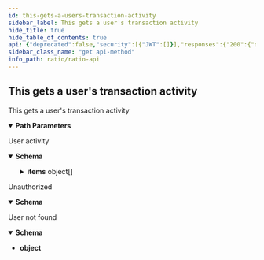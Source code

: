 ```yaml
---
id: this-gets-a-users-transaction-activity
sidebar_label: This gets a user's transaction activity
hide_title: true
hide_table_of_contents: true
api: {"deprecated":false,"security":[{"JWT":[]}],"responses":{"200":{"description":"User activity","content":{"application/json":{"schema":{"description":"","required":["items"],"type":"object","properties":{"items":{"description":"The activities of the user","type":"array","items":{"description":"","required":["id","createTime","updateTime","address","network"],"type":"object","properties":{"id":{"description":"The unique identifier of the allocation","type":"string"},"createTime":{"description":"The time the allocation was created","type":"string"},"updateTime":{"description":"The time the allocation was last updated","type":"string"},"address":{"description":"The address of the allocation","type":"string"},"name":{"description":"The nickname of the allocation","type":"string"},"network":{"description":"The crypto network of the allocation","type":"string"},"type":{"description":"The type of the activity","type":"string","enum":["BUY_CRYPTO"]},"status":{"description":"The status of the activity","type":"string","enum":["PENDING","COMPLETED"]},"wallet":{"description":"","required":["id","createTime","updateTime","address","network"],"type":"object","properties":{"id":{"description":"The unique identifier of the wallet","type":"string"},"createTime":{"description":"The time the wallet was created","type":"string"},"updateTime":{"description":"The time the wallet was last updated","type":"string"},"address":{"description":"The address of the wallet","type":"string"},"name":{"description":"The nickname of the wallet","type":"string"},"network":{"description":"The crypto network of the wallet","type":"string"}}},"baseCurrency":{"description":"The base currency of the activity","type":"string"},"quoteCurrency":{"description":"The quoted currency of the activity","type":"string"},"amount":{"description":"The amount of quote currency acquired","type":"string"},"price":{"description":"The unit price in base currency","type":"string"},"cost":{"description":"The total cost in the base currency","type":"string"},"fee":{"description":"The fee in the base currency","type":"string"},"accountId":{"description":"The account identifier of the activity","type":"string"},"transferId":{"description":"The transfer identifier of the activity","type":"string"},"orderId":{"description":"The order identifier of the activity","type":"string"},"withdrawalId":{"description":"The withdrawal identifier of the activity","type":"string"},"transactionHash":{"description":"The chain transaction hash of the activity","type":"string"}}}},"totalSize":{"description":"The number of activities","type":"number"}}}}}},"401":{"description":"Unauthorized","content":{"application/json":{"schema":{"description":"","type":"object","properties":{"message":{"description":"Error message","type":"string"},"createTime":{"description":"Error creation time","type":"string"},"code":{"description":"Error code","type":"string"},"data":{"description":"Error data","type":"object"}}}}}},"404":{"description":"User not found","content":{"application/json":{"schema":{"type":"object"}}}}},"parameters":[{"name":"userId","in":"path","description":"User ID","required":true,"deprecated":false,"schema":{"type":"string"}}],"tags":["Activity"],"description":"This gets a user's transaction activity","method":"get","path":"/users/{userId}/activity","servers":[{"url":"http://localhost:3001","description":"Local server"},{"url":"https://api.dev.ratio.me","description":"Development server"},{"url":"https://api.staging.ratio.me","description":"Staging server"},{"url":"https://api.ratio.me","description":"Production server"}],"securitySchemes":{"JWT":{"type":"http","scheme":"bearer","bearerFormat":"JWT"}},"info":{"title":"Ratio API","description":"API endpoints and models for using the Ratio service","contact":{"name":"API Support","url":"https://help.ratio.me","email":"support@ratio.me"},"termsOfService":"http://developer.ratio.me/terms/","version":"1.0.0"},"postman":{"name":"This gets a user's transaction activity","description":{"type":"text/plain"},"url":{"path":["users",":userId","activity"],"host":["{{baseUrl}}"],"query":[],"variable":[{"disabled":false,"description":{"content":"(Required) User ID","type":"text/plain"},"type":"any","value":"","key":"userId"}]},"header":[{"key":"Accept","value":"application/json"}],"method":"GET","auth":{"type":"bearer","bearer":[{"type":"any","value":"<Bearer Token>","key":"token"}]}}}
sidebar_class_name: "get api-method"
info_path: ratio/ratio-api
---
```



## This gets a user&#39;s transaction activity



This gets a user&#39;s transaction activity

<details style={{"marginBottom":"1rem"}} data-collapsed={false} open={true}><summary style={{}}><strong>Path Parameters</strong></summary><div><ul><ParamsItem className={"paramsItem"} param={{"name":"userId","in":"path","description":"User ID","required":true,"deprecated":false,"schema":{"type":"string"}}}></ParamsItem></ul></div></details><div><ApiTabs><TabItem label={"200"} value={"200"}><div>

User activity

</div><div><MimeTabs groupId={"mime-type"}><TabItem label={"application/json"} value={"application/json"}><SchemaTabs groupId={"schema-tabs"}><TabItem label={"Schema"} value={"Schema"}><details style={{}} data-collapsed={false} open={true}><summary style={{"textAlign":"left"}}><strong>Schema</strong></summary><div style={{"textAlign":"left","marginLeft":"1rem"}}></div><ul style={{"marginLeft":"1rem"}}><SchemaItem collapsible={true} className={"schemaItem"}><details style={{}}><summary style={{}}><strong>items</strong><span style={{"opacity":"0.6"}}> object[]</span></summary><div style={{"marginLeft":"1rem"}}><div style={{"marginTop":".5rem","marginBottom":".5rem"}}>

The activities of the user

</div><SchemaItem collapsible={false} name={"id"} required={false} schemaDescription={"The unique identifier of the allocation"} schemaName={"string"} qualifierMessage={undefined} defaultValue={undefined}></SchemaItem><SchemaItem collapsible={false} name={"createTime"} required={false} schemaDescription={"The time the allocation was created"} schemaName={"string"} qualifierMessage={undefined} defaultValue={undefined}></SchemaItem><SchemaItem collapsible={false} name={"updateTime"} required={false} schemaDescription={"The time the allocation was last updated"} schemaName={"string"} qualifierMessage={undefined} defaultValue={undefined}></SchemaItem><SchemaItem collapsible={false} name={"address"} required={false} schemaDescription={"The address of the allocation"} schemaName={"string"} qualifierMessage={undefined} defaultValue={undefined}></SchemaItem><SchemaItem collapsible={false} name={"name"} required={false} schemaDescription={"The nickname of the allocation"} schemaName={"string"} qualifierMessage={undefined} defaultValue={undefined}></SchemaItem><SchemaItem collapsible={false} name={"network"} required={false} schemaDescription={"The crypto network of the allocation"} schemaName={"string"} qualifierMessage={undefined} defaultValue={undefined}></SchemaItem><SchemaItem collapsible={false} name={"type"} required={false} schemaDescription={"The type of the activity"} schemaName={"string"} qualifierMessage={"**Possible values:** [`BUY_CRYPTO`]"} defaultValue={undefined}></SchemaItem><SchemaItem collapsible={false} name={"status"} required={false} schemaDescription={"The status of the activity"} schemaName={"string"} qualifierMessage={"**Possible values:** [`PENDING`, `COMPLETED`]"} defaultValue={undefined}></SchemaItem><SchemaItem collapsible={true} className={"schemaItem"}><details style={{}}><summary style={{}}><strong>wallet</strong><span style={{"opacity":"0.6"}}> object</span></summary><div style={{"marginLeft":"1rem"}}><SchemaItem collapsible={false} name={"id"} required={false} schemaDescription={"The unique identifier of the wallet"} schemaName={"string"} qualifierMessage={undefined} defaultValue={undefined}></SchemaItem><SchemaItem collapsible={false} name={"createTime"} required={false} schemaDescription={"The time the wallet was created"} schemaName={"string"} qualifierMessage={undefined} defaultValue={undefined}></SchemaItem><SchemaItem collapsible={false} name={"updateTime"} required={false} schemaDescription={"The time the wallet was last updated"} schemaName={"string"} qualifierMessage={undefined} defaultValue={undefined}></SchemaItem><SchemaItem collapsible={false} name={"address"} required={false} schemaDescription={"The address of the wallet"} schemaName={"string"} qualifierMessage={undefined} defaultValue={undefined}></SchemaItem><SchemaItem collapsible={false} name={"name"} required={false} schemaDescription={"The nickname of the wallet"} schemaName={"string"} qualifierMessage={undefined} defaultValue={undefined}></SchemaItem><SchemaItem collapsible={false} name={"network"} required={false} schemaDescription={"The crypto network of the wallet"} schemaName={"string"} qualifierMessage={undefined} defaultValue={undefined}></SchemaItem></div></details></SchemaItem><SchemaItem collapsible={false} name={"baseCurrency"} required={false} schemaDescription={"The base currency of the activity"} schemaName={"string"} qualifierMessage={undefined} defaultValue={undefined}></SchemaItem><SchemaItem collapsible={false} name={"quoteCurrency"} required={false} schemaDescription={"The quoted currency of the activity"} schemaName={"string"} qualifierMessage={undefined} defaultValue={undefined}></SchemaItem><SchemaItem collapsible={false} name={"amount"} required={false} schemaDescription={"The amount of quote currency acquired"} schemaName={"string"} qualifierMessage={undefined} defaultValue={undefined}></SchemaItem><SchemaItem collapsible={false} name={"price"} required={false} schemaDescription={"The unit price in base currency"} schemaName={"string"} qualifierMessage={undefined} defaultValue={undefined}></SchemaItem><SchemaItem collapsible={false} name={"cost"} required={false} schemaDescription={"The total cost in the base currency"} schemaName={"string"} qualifierMessage={undefined} defaultValue={undefined}></SchemaItem><SchemaItem collapsible={false} name={"fee"} required={false} schemaDescription={"The fee in the base currency"} schemaName={"string"} qualifierMessage={undefined} defaultValue={undefined}></SchemaItem><SchemaItem collapsible={false} name={"accountId"} required={false} schemaDescription={"The account identifier of the activity"} schemaName={"string"} qualifierMessage={undefined} defaultValue={undefined}></SchemaItem><SchemaItem collapsible={false} name={"transferId"} required={false} schemaDescription={"The transfer identifier of the activity"} schemaName={"string"} qualifierMessage={undefined} defaultValue={undefined}></SchemaItem><SchemaItem collapsible={false} name={"orderId"} required={false} schemaDescription={"The order identifier of the activity"} schemaName={"string"} qualifierMessage={undefined} defaultValue={undefined}></SchemaItem><SchemaItem collapsible={false} name={"withdrawalId"} required={false} schemaDescription={"The withdrawal identifier of the activity"} schemaName={"string"} qualifierMessage={undefined} defaultValue={undefined}></SchemaItem><SchemaItem collapsible={false} name={"transactionHash"} required={false} schemaDescription={"The chain transaction hash of the activity"} schemaName={"string"} qualifierMessage={undefined} defaultValue={undefined}></SchemaItem></div></details></SchemaItem><SchemaItem collapsible={false} name={"totalSize"} required={false} schemaDescription={"The number of activities"} schemaName={"number"} qualifierMessage={undefined} defaultValue={undefined}></SchemaItem></ul></details></TabItem><TabItem label={"Example (from schema)"} value={"Example (from schema)"}><ResponseSamples responseExample={"{\n  \"items\": [\n    {\n      \"id\": \"string\",\n      \"createTime\": \"string\",\n      \"updateTime\": \"string\",\n      \"address\": \"string\",\n      \"name\": \"string\",\n      \"network\": \"string\",\n      \"type\": \"BUY_CRYPTO\",\n      \"status\": \"PENDING\",\n      \"wallet\": {\n        \"id\": \"string\",\n        \"createTime\": \"string\",\n        \"updateTime\": \"string\",\n        \"address\": \"string\",\n        \"name\": \"string\",\n        \"network\": \"string\"\n      },\n      \"baseCurrency\": \"string\",\n      \"quoteCurrency\": \"string\",\n      \"amount\": \"string\",\n      \"price\": \"string\",\n      \"cost\": \"string\",\n      \"fee\": \"string\",\n      \"accountId\": \"string\",\n      \"transferId\": \"string\",\n      \"orderId\": \"string\",\n      \"withdrawalId\": \"string\",\n      \"transactionHash\": \"string\"\n    }\n  ],\n  \"totalSize\": 0\n}"} language={"json"}></ResponseSamples></TabItem></SchemaTabs></TabItem></MimeTabs></div></TabItem><TabItem label={"401"} value={"401"}><div>

Unauthorized

</div><div><MimeTabs groupId={"mime-type"}><TabItem label={"application/json"} value={"application/json"}><SchemaTabs groupId={"schema-tabs"}><TabItem label={"Schema"} value={"Schema"}><details style={{}} data-collapsed={false} open={true}><summary style={{"textAlign":"left"}}><strong>Schema</strong></summary><div style={{"textAlign":"left","marginLeft":"1rem"}}></div><ul style={{"marginLeft":"1rem"}}><SchemaItem collapsible={false} name={"message"} required={false} schemaDescription={"Error message"} schemaName={"string"} qualifierMessage={undefined} defaultValue={undefined}></SchemaItem><SchemaItem collapsible={false} name={"createTime"} required={false} schemaDescription={"Error creation time"} schemaName={"string"} qualifierMessage={undefined} defaultValue={undefined}></SchemaItem><SchemaItem collapsible={false} name={"code"} required={false} schemaDescription={"Error code"} schemaName={"string"} qualifierMessage={undefined} defaultValue={undefined}></SchemaItem><SchemaItem collapsible={false} name={"data"} required={false} schemaDescription={"Error data"} schemaName={"object"} qualifierMessage={undefined} defaultValue={undefined}></SchemaItem></ul></details></TabItem><TabItem label={"Example (from schema)"} value={"Example (from schema)"}><ResponseSamples responseExample={"{\n  \"message\": \"string\",\n  \"createTime\": \"string\",\n  \"code\": \"string\",\n  \"data\": {}\n}"} language={"json"}></ResponseSamples></TabItem></SchemaTabs></TabItem></MimeTabs></div></TabItem><TabItem label={"404"} value={"404"}><div>

User not found

</div><div><MimeTabs groupId={"mime-type"}><TabItem label={"application/json"} value={"application/json"}><SchemaTabs groupId={"schema-tabs"}><TabItem label={"Schema"} value={"Schema"}><details style={{}} data-collapsed={false} open={true}><summary style={{"textAlign":"left"}}><strong>Schema</strong></summary><div style={{"textAlign":"left","marginLeft":"1rem"}}></div><ul style={{"marginLeft":"1rem"}}><li><div><strong>object</strong></div></li></ul></details></TabItem><TabItem label={"Example (from schema)"} value={"Example (from schema)"}><ResponseSamples responseExample={"{}"} language={"json"}></ResponseSamples></TabItem></SchemaTabs></TabItem></MimeTabs></div></TabItem></ApiTabs></div>
      